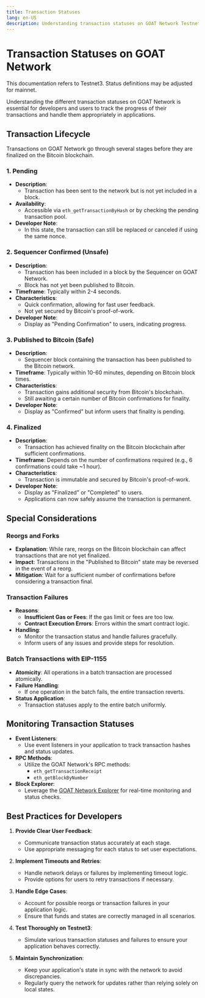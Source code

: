 ```yaml
---
title: Transaction Statuses
lang: en-US
description: Understanding transaction statuses on GOAT Network Testnet3.
---
```



# Transaction Statuses on GOAT Network

<Callout type="warning">
  This documentation refers to Testnet3. Status definitions may be adjusted for mainnet.
</Callout>

Understanding the different transaction statuses on GOAT Network is essential for developers and users to track the progress of their transactions and handle them appropriately in applications.

## Transaction Lifecycle

Transactions on GOAT Network go through several stages before they are finalized on the Bitcoin blockchain.

### 1. Pending

- **Description**:
  - Transaction has been sent to the network but is not yet included in a block.
- **Availability**:
  - Accessible via `eth_getTransactionByHash` or by checking the pending transaction pool.
- **Developer Note**:
  - In this state, the transaction can still be replaced or canceled if using the same nonce.

### 2. Sequencer Confirmed (Unsafe)

- **Description**:
  - Transaction has been included in a block by the Sequencer on GOAT Network.
  - Block has not yet been published to Bitcoin.
- **Timeframe**: Typically within 2-4 seconds.
- **Characteristics**:
  - Quick confirmation, allowing for fast user feedback.
  - Not yet secured by Bitcoin's proof-of-work.
- **Developer Note**:
  - Display as "Pending Confirmation" to users, indicating progress.

### 3. Published to Bitcoin (Safe)

- **Description**:
  - Sequencer block containing the transaction has been published to the Bitcoin network.
- **Timeframe**: Typically within 10-60 minutes, depending on Bitcoin block times.
- **Characteristics**:
  - Transaction gains additional security from Bitcoin's blockchain.
  - Still awaiting a certain number of Bitcoin confirmations for finality.
- **Developer Note**:
  - Display as "Confirmed" but inform users that finality is pending.

### 4. Finalized

- **Description**:
  - Transaction has achieved finality on the Bitcoin blockchain after sufficient confirmations.
- **Timeframe**: Depends on the number of confirmations required (e.g., 6 confirmations could take ~1 hour).
- **Characteristics**:
  - Transaction is immutable and secured by Bitcoin's proof-of-work.
- **Developer Note**:
  - Display as "Finalized" or "Completed" to users.
  - Applications can now safely assume the transaction is permanent.

## Special Considerations

### Reorgs and Forks

- **Explanation**: While rare, reorgs on the Bitcoin blockchain can affect transactions that are not yet finalized.
- **Impact**: Transactions in the "Published to Bitcoin" state may be reversed in the event of a reorg.
- **Mitigation**: Wait for a sufficient number of confirmations before considering a transaction final.

### Transaction Failures

- **Reasons**:
  - **Insufficient Gas or Fees**: If the gas limit or fees are too low.
  - **Contract Execution Errors**: Errors within the smart contract logic.
- **Handling**:
  - Monitor the transaction status and handle failures gracefully.
  - Inform users of any issues and provide steps for resolution.

### Batch Transactions with EIP-1155

- **Atomicity**: All operations in a batch transaction are processed atomically.
- **Failure Handling**:
  - If one operation in the batch fails, the entire transaction reverts.
- **Status Application**:
  - Transaction statuses apply to the entire batch uniformly.

## Monitoring Transaction Statuses

- **Event Listeners**:
  - Use event listeners in your application to track transaction hashes and status updates.
- **RPC Methods**:
  - Utilize the GOAT Network's RPC methods:
    - `eth_getTransactionReceipt`
    - `eth_getBlockByNumber`
- **Block Explorer**:
  - Leverage the [GOAT Network Explorer](https://explorer.testnet3.goat.network) for real-time monitoring and status checks.

## Best Practices for Developers

1. **Provide Clear User Feedback**:
   - Communicate transaction status accurately at each stage.
   - Use appropriate messaging for each status to set user expectations.

2. **Implement Timeouts and Retries**:
   - Handle network delays or failures by implementing timeout logic.
   - Provide options for users to retry transactions if necessary.

3. **Handle Edge Cases**:
   - Account for possible reorgs or transaction failures in your application logic.
   - Ensure that funds and states are correctly managed in all scenarios.

4. **Test Thoroughly on Testnet3**:
   - Simulate various transaction statuses and failures to ensure your application behaves correctly.

5. **Maintain Synchronization**:
   - Keep your application's state in sync with the network to avoid discrepancies.
   - Regularly query the network for updates rather than relying solely on local states.
